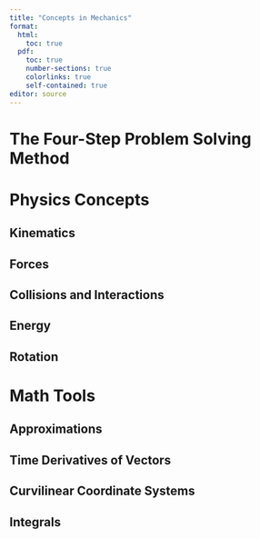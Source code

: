 ```yaml
---
title: "Concepts in Mechanics"
format: 
  html:
    toc: true
  pdf:
    toc: true
    number-sections: true
    colorlinks: true
    self-contained: true
editor: source
---
```


# The Four-Step Problem Solving Method {#fourstepmethod}



# Physics Concepts {#concepts}

::: panel-tabset
## Kinematics


## Forces


## Collisions and Interactions


## Energy


## Rotation


:::

# Math Tools {#mathtools}

::: panel-tabset
## Approximations

## Time Derivatives of Vectors

## Curvilinear Coordinate Systems

## Integrals

:::